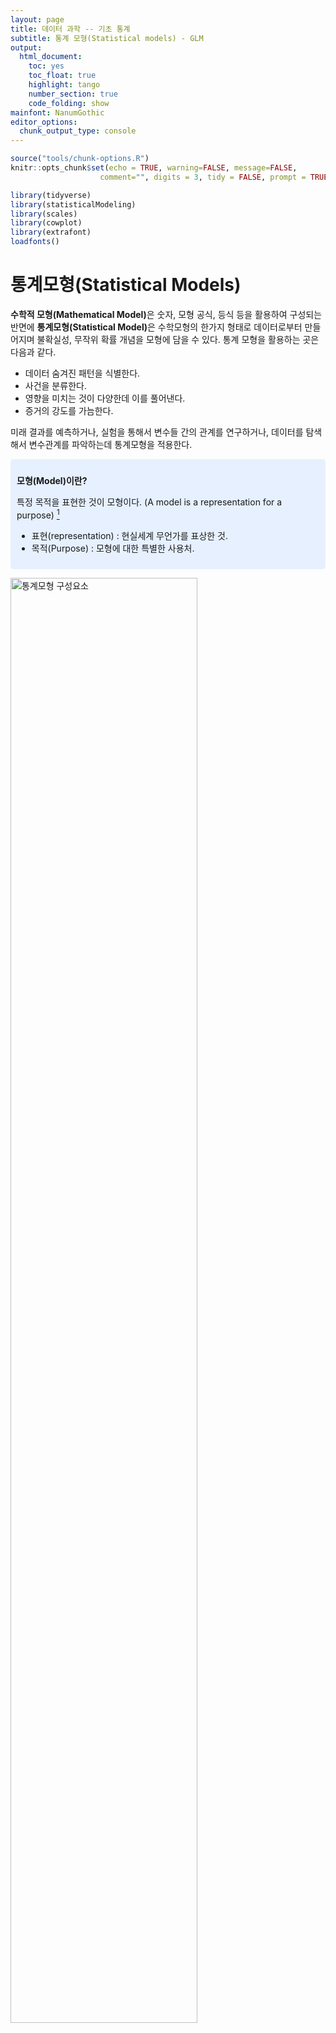 ```yaml
---
layout: page
title: 데이터 과학 -- 기초 통계
subtitle: 통계 모형(Statistical models) - GLM
output:
  html_document: 
    toc: yes
    toc_float: true
    highlight: tango
    number_section: true
    code_folding: show
mainfont: NanumGothic
editor_options: 
  chunk_output_type: console
---
```



```r
source("tools/chunk-options.R")
knitr::opts_chunk$set(echo = TRUE, warning=FALSE, message=FALSE,
                    comment="", digits = 3, tidy = FALSE, prompt = TRUE, fig.align = 'center')

library(tidyverse)
library(statisticalModeling)
library(scales)
library(cowplot)
library(extrafont)
loadfonts()
```


# 통계모형(Statistical Models) {#statistical-model}

**수학적 모형(Mathematical Model)**은 숫자, 모형 공식, 등식 등을 활용하여 구성되는 반면에 
**통계모형(Statistical Model)**은 수학모형의 한가지 형태로 데이터로부터 만들어지며 불확실성, 무작위 확률 개념을 모형에 담을 수 있다.
통계 모형을 활용하는 곳은 다음과 같다.

- 데이터 숨겨진 패턴을 식별한다.
- 사건을 분류한다.
- 영향을 미치는 것이 다양한데 이를 풀어낸다.
- 증거의 강도를 가늠한다.

미래 결과를 예측하거나, 실험을 통해서 변수들 간의 관계를 연구하거나, 데이터를 탐색해서 변수관계를 파악하는데 통계모형을 적용한다.

<style>
div.blue { background-color:#e6f0ff; border-radius: 5px; padding: 10px;}
</style>
<div class = "blue">

**모형(Model)이란?**

특정 목적을 표현한 것이 모형이다. (A model is a representation for a purpose) [^model-definition]
 
- 표현(representation) : 현실세계 무언가를 표상한 것.
- 목적(Purpose) : 모형에 대한 특별한 사용처.
</div>



[^model-definition]: [Starfield, Smith, and Blelock, "How to Model It: Problem Solving for the Computer Age"](https://cran.r-project.org/web/packages/statisticalModeling/vignettes/modeling.html)

<img src="fig/stat-modeling-elements.png" alt="통계모형 구성요소" width="77%" />

##  통계모형의 구성요소 {#statistical-model-element}

모형(Model)은 특정목적을 표현한 것이며, 수학모형은 수학 구성요소를 조합해서 생성되고, 통계모형은 데이터를 기반으로 이를 학습시켜 만들어진다.
통계모형은 세가지 구성요소로 구성된다.

- 데이터 : 데이터프레임으로 깔끔한 데이터(Tidy Data)로 구성이 되어야 되고, 변수와 관측점 그리고 값으로 구성되는데 컴퓨터가 인식할 수 있을 뿐만 아니라 개념적으로도 일관된 체계를 갖춰야 된다.
- 함수: 데이터에서 패턴을 뽑아낼 수 있는 모형 훈련함수(training function)와 모형을 평가할 수 있는 평가함수(evaluation function) 한쌍으로 구성되고, 회귀모형, 나무모형, 신경망, 군집모형, 딥러닝 모형이 여기에 포함된다.
- 공식: 함수가 정해졌다면 변수들간의 관계를 R 공식에 맞춰 표현한다.


<style>
div.blue { background-color:#e6f0ff; border-radius: 5px; padding: 10px;}
</style>
<div class = "blue">

**공변량(Covariate)?**

공변량은 그 자체로 관심을 갖는 변수는 아니지만, 종속변수에 영향을 주는 독립변수다. [^covariate-wiki]

예를 들어, Woodworth (1987)는 특정 지점의 평균해수면 높이를 예측하고자 했고, 시간에 따른 해수면높이를 예측하고자 해서 
주된 독립 관심변수는 시간이지만, 해수면 대기압을 함께 독립변수에 넣어 평균해수면 높이를 예측하는 경우 훨씬 더 좋은 예측 모형을 개발할 수 있었다.
이 경우 대기압이 공변량이 된다. 경우에 따라서는 공변량이 주된 독립 관심변수로 바뀌는 경우도 종종 있다.

</div>


[^covariate-wiki]: [Covariate](https://en.wikipedia.org/wiki/Covariate)

## 통계모형 구축 흐름 {#statistical-model-workflow}

통계모형 개발과정은 데이터 과학 프로세스와 크게 차이나지 않는다. 
다만, 일반적인 통계모형을 개발할 경우 다음과 같은 과정을 거치게 되고, 지난한 과정이 될 수도 있다.

1. 데이터를 정제하고, 모형에 적합한 데이터(R과 모형 팩키지와 소통이 될 수 있는 데이터형태)가 되도록 준비한다.
1. 변수에 대한 분포를 분석하고 기울어짐이 심한 경우 변수변환도 적용한다.
1. 변수와 변수간에, 종속변수와 설명변수간에 산점도와 상관계수를 계산한다. 특히 변수간 상관관계가 $r > 0.9$ 혹은 근처인 경우 변수를 빼거나 다른 방법을 강구한다.
1. 동일한 척도로 회귀계수를 추정하고 평가하려는 경우, `scale()` 함수로 척도로 표준화한다.
1. 모형을 적합시킨 후에 잔차를 보고, 백색잡음(whitenoise)인지 확인한다. 만약, 잔차에 특정한 패턴이 보이는 경우 패턴을 잡아내는 모형을 새로 개발한다.
    1. `plot()` 함수를 사용해서 이상점이 있는지, 비선형관계를 잘 잡아냈는지 시각적으로 확인한다.
    1. 다양한 모형을 적합시키고 $R^2$ 와 `RMSE`, 정확도 등 모형평가 결과가 가장 좋은 것을 선정한다.
    1. 절약성의 원리(principle of parsimony)를 필히 준수하여 가장 간결한 모형이 되도록 노력한다.
1. 최종 모형을 선택하고 모형에 대한 해석결과와 더불어 신뢰구간 정보를 넣어 마무리한다.    

<img src="fig/stat-modeling-workflow.png" alt="통계모형 개발 작업흐름" width="100%" />

## 모형 설계(Model Design) {#statistical-model-design}

모형 설계 과정은 탐색적 데이터 분석을 통해 충분한 데이터에 대한 이해를 바탕으로 목적에 맞는 모형을 개발해 나간다.
모형설계 과정에서 중요한 의사결정을 하게 되는데 중요 모형 설계 변수에는 다음이 포함된다.

- 적합한 훈련 데이터
- 종속변수와 설명변수 선정: 독립 관심변수와 공변수(Covariate)
- 모형 아키텍쳐
    - 선형회귀모형: lm(), glm()
    - 반복분할(recursive partitioning): rpart()
    - 신경망(neural network): nnet()
    - 최근접이웃(k-nn) : knn()

결국 모형을 개발한다는 것은 데이터와 모형 개발자의 선택에 따라 이루어지는 과정의 결과물이 된다.

## 모형평가(Evaluate Model) {#stat-model-evaluation}

훈련데이터를 달리하거나, 모형 아키텍쳐를 달리 선택하거나, 공식을 달리하면 무수히 많은 다양한 모형 출력결과를 얻게 된다.
그 수많은 모형 중에서 어떤 것을 선택할 것인가? 이 문제에 답을 주는 것이 모형평가과정이다. 
예측하고자 하는 변수가 연속형이냐 범주형이냐에 따라 차이가 있기는 하지만, 기본적으로 오차가 최소화되는 모형이 가장 좋은 모형이 되지만,
과적합에 대한 문제, 모형의 복잡성에 대한 문제, 컴퓨터 계산 자원 소모에 대한 문제, 연산시간에 대한 다양한 조건이 만족되고 나서 
오차가 최소화되는 모형이 적합한 모형으로 평가된다.

<img src="fig/stat-model-evaluation.png" alt="통계모형 평가" width="77%" />


# 키보드 자판으로 통계모형 표현법 [^chicago-formula] {#stat-model-formula}

[^chicago-formula]: [Statistical Formula Notation in R](http://faculty.chicagobooth.edu/richard.hahn/teaching/formulanotation.pdf)

수학공식을 R공식으로 변환해서 표현해야 되는 사유는 자판을 통해 수식을 입력해야 한다는 한계에 기인한다.
따라서, 자판에 있는 키보드의 특수기호를 잘 활용하여 가장 가독성이 좋고 입력이 용이하게 나름대로 R에서 
구현한 방식은 다음과 같다.

1. 주효과에 대해 변수를 입력으로 넣을 `+`를 사용한다.
1. 교호작용을 변수간에 표현할 때 `:`을 사용한다. 예를 들어 `x*y`는 `x+y+x:z`와 같다.
1. 모든 변수를 표기할 때 `.`을 사용한다. 
1. 종속변수와 예측변수를 구분할 때 `~`을 사용한다. `y ~ .`은 데이터프레임에 있는 모든 변수를 사용한다는 의미가 된다.
1. 특정변수를 제거할 때는 `-`를 사용한다. `y ~ . -x`는 모든 예측변수를 사용하고, 특정 변수 `x`를 제거한다는 의미가 된다.
1. 상수항을 제거할 때는 `-1`을 사용한다.


| R 공식구문 | 수학 모형 | 설명 |
|------------|---------------|-----------------------------|
|`y~x`       | $y_i = \beta_0 + \beta_1 x_i + \epsilon_i$ | `x`를 `y`에 적합시키는 1차 선형회귀식 |
|`y~x -1`    | $y_i = \beta_1 x_i + \epsilon_i$ | `x`를 `y`에 적합시 절편 없는 1차 선형회귀식 |
|`y~x+z`     | $y_i = \beta_0 + \beta_1 x_i + \beta_2 z_i +\epsilon_i$ | `x`와 `z`를 `y`에 적합시키는 1차 선형회귀식 |
|`y~x:z`     | $y_i = \beta_0 + \beta_1 x_i \times z_i +\epsilon_i$ | `x`와 `z` 교호작용 항을 `y`에 적합시키는 1차 선형회귀식 |
|`y~x*z`     | $y_i = \beta_0 + \beta_1 x_i + \beta_2 z_i + \beta_1 x_i \times z_i +\epsilon_i$ | `x`와 `z`, 교호작용항을 `y`에 적합시키는 1차 선형회귀식 |


교육수준에 따른 가계소득을 예측하는 경우 `income ~ educ` 공식을 적용할 경우 $\text{income} = \alpha + \beta \times \text{education}$, 
$\text{가계 소득} = \alpha + \beta \times \text{교육 수준}$이 되고, 가계소득은 교육수준의 함수가 된다, 가계소득은 교육수준으로 설명된다, 
가계소득은 교육수준으로 모형화되고, 가계소득을 교육수준으로 설명할 수 있다 등등으로 언급된다.

``` r
inc_lm <- lm(income ~ educ, data=income)
```

앞서 기술한 통계모형공식을 키보드 자판으로 표현하는데 주요 사용되는 기호와 의미는 다음과 같다.

|  기호  |              의미                    |
|--------|--------------------------------------|
|   +    | 해당변수 포함                        |
|   -    | 해당변수 제외                        |
|   :    | 두변수 교호작용 포함                 |
|   *    | 해당변수와 교호작용 포함             |
|   `|`  | 조건 반영 해당변수 포함              |
|   ^    | 모든 변수와 모든 교호작용 포함       |
|  `I`   | 해당 수식으로 구성된 변수 새로 추가  |
|   1    | 상수항                               |

세가지 변수를 공식에 넣어 예측을 하는 경우 교호작용까지 고려하여 공식에 넣게 되면 다음과 같다.

$y_i = \beta_0 + \beta_1 X_i + \beta_2 Z_i + \beta_3 W_i + \beta_4 X_i \times Z_i + \beta_5 X_i \times W_i + \beta_6 W_i \times Z_i +\epsilon_i$

``` r
formula_notation_1 <- 'Y ~ X + Z + W + X:Z + X:W + Z:W'
formula_notation_2 <- 'Y ~ X * Z * W - X:Z:W'
formula_notation_3 <- 'Y ~ (X + Z + W)^2'

income_lm <- lm(formula_notation_1, data=income_df)
income_lm <- lm(formula_notation_2, data=income_df)
income_lm <- lm(formula_notation_3, data=income_df)
```

# 집값 예측 사례 {#stat-model-case-study}

처음에 벽난로 숫자(`fireplaces`)로 집값을 예측하고, 평수(`living_area`)를 추가하고,
벽난로 숫자와 평수간의 교호작용도 추가하고, 땅값(`land_value`)도 추가하고, 
침실숫자(`bedrooms`)도 넣어가며 좀더 정밀한 집값 예측모형을 이해하면서 만들어 나간다.


``` r
library(statisticalModeling)
data(Houses_for_sale)

house_mod <- lm(price ~ fireplaces, data = Houses_for_sale)
gmodel(house_mod)

house_mod <- lm(price ~ fireplaces + living_area, data = Houses_for_sale)
gmodel(house_mod)

house_mod <- lm(price ~ fireplaces * living_area, data = Houses_for_sale)
gmodel(house_mod)

house_mod <- lm(price ~ fireplaces * living_area + land_value, data = Houses_for_sale)
gmodel(house_mod)

house_mod <- lm(price ~ fireplaces * living_area + land_value + bedrooms, data = Houses_for_sale)
gmodel(house_mod)
```

# 일반화 선형모형 {#stat-modeling-GLM}

선형모형(Linear Model)은 선형 계수(Linear coefficient)/기울기(Slope)와 기준효과가 되는 절편(intercept)을 통해 데이터를 설명한다. 
수식으로 $y=\beta_0 + \beta_1 x +\epsilon $으로 표현한다. 수식을 R 코드로 `lm(y ~ x, data=df)`와 같이 표현하게 된다. 
선형모형은 정규성(normality) 가정과 함께 선형 단조증가감수(Linear Monotonic)을 가정하여 비선형 단조증가감소 혹은 비선형 단조증가감소가 아닌 경우 적정한 모형이 아니다.
특히, 연속형 변수를 가정한 경우가 아니면 선형모형은 특히 부적절하다. 
예를 들어, 생존여부, 인터넷 광고 클릭수 등은 선형모형으로 한계가 있어 일반화선형모형(Generalized Linear Model)이 도입되게 된다.

일반화선형모형(Generalized linear model, GLM)은 선형모형과 유사하나 비정규 오차분포(Non-normal error distribution)을 가정하고,
연결함수(link function) $y = \psi(\beta_0 + \beta_1 x + \epsilon)$ 개념을 도입하여 문제를 해결한다. 이를 R 코드로 구현할 경우 `glm(y ~ x, data=df, family="gaussian")`처럼, `lm()`과 유사하나 분포 패밀리(family) 명시가 추가된다.

## 계수(count) 데이터 [^glm-poisson-korean] [^shark-poisson] {#stat-modeling-GLM-poisson}

[^glm-poisson-korean]: [깨고 싶은 알, "일반화 선형 모델"](http://r-bong.blogspot.com/2016/11/blog-post.html)

[^shark-poisson]: [Poisson Regression Example, STAT 538A 2015](https://www.stat.ubc.ca/~rollin/teach/538A/PoissonReg.html)


0보다 큰 양수 계수형 데이터를 흔히 관측된다. 축구경기 골수를 비롯하여 소방관 월별 사망 숫자, 말에 치어죽은 프로이센 병사수 등이 이런 유형에 포함된다.
계수형 데이터를 모형화하는데 포아송 분포를 도입하는데 $x = 0,1,2, \codts$, 평균과 분선은 $\lambda$를 갖고,
확률분포는 $P(x) = \frac{\lambda^x e^{-\lambda}}{x!}$으로 정의되고 고정된 공간과 시간에 발생하는 사건을 모형화하는데 적합하다. 
계수형 데이터를 R코드로 일반화선형모형으로 반영하는 방법은 `glm(y ~ x, data=df, family="poisson")`이 된다.
포아송분포를 적용하기 적절하지 못한 사례는 음수 혹은 소수점이 붙은 데이터, 시간과 공간에 사건이 고정되지 않고, 평균이 30 보다 큰 경우, Over-dispersed/Zero-inflated 데이터의 경우 다른 방법을 찾아봐야 한다. 예를 들어, 평균 $\lambda > 30$인 경우 정규분포를 따르는 선형모형을 적용함이 타당하다.


<style>
div.blue { background-color:#e6f0ff; border-radius: 5px; padding: 10px;}
</style>
<div class = "blue">

**포아송 분포 가정**

- 동일한 길이의 어떤 두 구간에서 사건발생의 확률은 동일하다.
- 어떤 구간의 사건발생이나 사건 불발은 다른 구간에서의 사건 발생, 불발과는 무관하다.
- 매우 짧은 시간이나 매우 작은 공간에 두 개 이상의 결과가 동시에 발생할 확률은 0이다.

</div>



## 오프셋(offset) [^glm-offset] {#stat-modeling-GLM-poisson-offset}

[^glm-offset]: [StackExchange, "When to use an offset in a Poisson regression?"](https://stats.stackexchange.com/questions/11182/when-to-use-an-offset-in-a-poisson-regression)

[플로리다 상어공격 데이터](http://people.stern.nyu.edu/jsimonof/AnalCatData/Data/)를 다운로드 받아 일반화선형모형 적합해본다. 포아송 분포를 GLM에 적합하는데 계수(count) 데이터를 선형모형으로 적합시키는데 사용되고 전형적인 수식은 다음과 같다.

$$\log \mu_x = \beta_0 + \beta_1 x$$

여기서, $\mu_x$는 공변량($x$)에 대한 기대 계수(count)가 된다.
하지만, 계수보다는 비율을 모형하는게 일반적으로 단위를 맞추는데 적합하다.
따라서 수식은 비율 $t_x$를 반영하여 다음과 같이 적을 수 있다.

$\log \tfrac{\mu_x}{t_x} = \beta'_0 + \beta'_1 x$

여기서 $t_x$는 공변량($x$)에 대한 노출된 시간, 플로리다 거주민수 등이 해당된다.
수식을 다시 전개하여 정리하면 다음과 같다.

$\log \mu_x = \log t_x + \beta'_0 + \beta'_1 x$

여기서, $\log t_x$는 오프셋 역할을 하고 `glm()`에서는 이에 해당되는 계수를 추정하지 않고 회귀모형을 적합시키게 된다.

원본데이터를 다운로드 받아 플로리다 주민수가 많아 주민수를 천명단위로 조정하고 `glm()` 모형에 
`offset`, `family`를 반영하여 일반화선형모형 적합을 수행한다.

`ggplot`에 `geom_smoth()` 함수를 사용해서 선형모형으로 적합한 결과와 비교한다.

```r
shark_df <- read_csv("http://people.stern.nyu.edu/jsimonof/AnalCatData/Data/Comma_separated/floridashark.csv")

shark_df <- shark_df %>% 
    mutate(pop_offset = Population/1000,
           attack_rate = Attacks / Population * 100)

shark_glm <- glm(Attacks ~ offset(log(pop_offset)) + Year, family=poisson, data=shark_df)

shark_glm_g <- ggplot(data = shark_df, aes(x = Year, y = Attacks + offset(log(pop_offset)))) + 
    geom_point() +
	geom_smooth(method = 'glm', method.args = list(family = 'poisson'), se=FALSE, color="red") +
    labs(x="연도", y="상어 공격횟수", title="일반화 선형모형 적합") +
    theme_bw(base_family="Nanum_Gothic")

shark_lm_g <- ggplot(data = shark_df, aes(x = Year, y = Attacks + offset(log(pop_offset)))) + 
    geom_point() +
	geom_smooth(method = 'lm', se=FALSE, color="red") +
    labs(x="연도", y="상어 공격횟수", title="단순 선형모형 적합") +
    theme_bw(base_family="Nanum_Gothic")

plot_grid(shark_lm_g, shark_glm_g)
```


`broom` 팩키지 `tidy()`함수를 사용해서 회귀계수를 추출하는데 적절한 해석이 이루어지도록 `exponentiate` 인자를 넣어 해석한다. `conf.int` 인자도 함께 넣어 회귀계수에 대한 신뢰구간도 함께 해석하는데 지수변환을 했기 때문에 0을 포함하는 여부보다는, **1**의 포함여부가 유의성 검정기준이 된다.

```r
options(scipen=999)
shark_glm %>% broom::tidy(exponentiate = TRUE, conf.int = TRUE)
```







